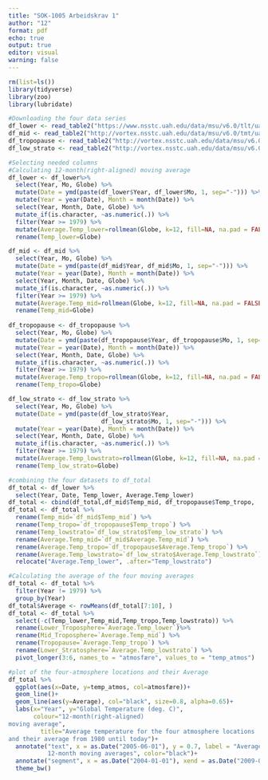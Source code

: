 ---
title: "SOK-1005 Arbeidskrav 1"
author: "12"
format: pdf
echo: true
output: true
editor: visual
warning: false
---

```{r, message=FALSE, warning=FALSE}
rm(list=ls()) 
library(tidyverse)
library(zoo)
library(lubridate)
```

```{r, message = FALSE, warning=FALSE}
#Downloading the four data series
df_lower <- read_table2("https://www.nsstc.uah.edu/data/msu/v6.0/tlt/uahncdc_lt_6.0.txt")
df_mid <- read_table2("http://vortex.nsstc.uah.edu/data/msu/v6.0/tmt/uahncdc_mt_6.0.txt")
df_tropopause <- read_table2("http://vortex.nsstc.uah.edu/data/msu/v6.0/ttp/uahncdc_tp_6.0.txt")
df_low_strato <- read_table2("http://vortex.nsstc.uah.edu/data/msu/v6.0/tls/uahncdc_ls_6.0.txt")
```

```{r, message = FALSE, warning = FALSE}

#Selecting needed columns
#Calculating 12-month(right-aligned) moving average
df_lower <- df_lower%>% 
  select(Year, Mo, Globe) %>% 
  mutate(Date = ymd(paste(df_lower$Year, df_lower$Mo, 1, sep="-"))) %>% 
  mutate(Year = year(Date), Month = month(Date)) %>%
  select(Year, Month, Date, Globe) %>%  
  mutate_if(is.character, ~as.numeric(.)) %>% 
  filter(Year >= 1979) %>% 
  mutate(Average.Temp_lower=rollmean(Globe, k=12, fill=NA, na.pad = FALSE, align="right")) %>%  
  rename(Temp_lower=Globe)

df_mid <- df_mid %>%
  select(Year, Mo, Globe) %>% 
  mutate(Date = ymd(paste(df_mid$Year, df_mid$Mo, 1, sep="-"))) %>% 
  mutate(Year = year(Date), Month = month(Date)) %>%
  select(Year, Month, Date, Globe) %>%  
  mutate_if(is.character, ~as.numeric(.)) %>% 
  filter(Year >= 1979) %>% 
  mutate(Average.Temp_mid=rollmean(Globe, k=12, fill=NA, na.pad = FALSE, align="right")) %>% 
  rename(Temp_mid=Globe)
  
df_tropopause <- df_tropopause %>%
  select(Year, Mo, Globe) %>%
  mutate(Date = ymd(paste(df_tropopause$Year, df_tropopause$Mo, 1, sep="-"))) %>% 
  mutate(Year = year(Date), Month = month(Date)) %>%
  select(Year, Month, Date, Globe) %>%  
  mutate_if(is.character, ~as.numeric(.)) %>% 
  filter(Year >= 1979) %>% 
  mutate(Average.Temp_tropo=rollmean(Globe, k=12, fill=NA, na.pad = FALSE, align="right")) %>% 
  rename(Temp_tropo=Globe)

df_low_strato <- df_low_strato %>%
  select(Year, Mo, Globe) %>%
  mutate(Date = ymd(paste(df_low_strato$Year, 
                          df_low_strato$Mo, 1, sep="-"))) %>% 
  mutate(Year = year(Date), Month = month(Date)) %>%
  select(Year, Month, Date, Globe) %>%  
  mutate_if(is.character, ~as.numeric(.)) %>% 
  filter(Year >= 1979) %>% 
  mutate(Average.Temp_lowstrato=rollmean(Globe, k=12, fill=NA, na.pad = FALSE, align="right")) %>% 
  rename(Temp_low_strato=Globe)
```

```{r}
#combining the four datasets to df_total
df_total <- df_lower %>% 
  select(Year, Date, Temp_lower, Average.Temp_lower)
df_total <- cbind(df_total,df_mid$Temp_mid, df_tropopause$Temp_tropo,  df_low_strato$Temp_low_strato, df_mid$Average.Temp_mid,df_tropopause$Average.Temp_tropo,df_low_strato$Average.Temp_lowstrato)
df_total <- df_total %>% 
  rename(Temp_mid=`df_mid$Temp_mid`) %>%
  rename(Temp_tropo=`df_tropopause$Temp_tropo`) %>%
  rename(Temp_lowstrato=`df_low_strato$Temp_low_strato`) %>%
  rename(Average.Temp_mid=`df_mid$Average.Temp_mid`) %>% 
  rename(Average.Temp_tropo=`df_tropopause$Average.Temp_tropo`) %>%
  rename(Average.Temp_lowstrato=`df_low_strato$Average.Temp_lowstrato`) %>% 
  relocate("Average.Temp_lower", .after="Temp_lowstrato")
```

```{r}
#Calculating the average of the four moving averages
df_total <- df_total %>% 
  filter(Year != 1979) %>% 
  group_by(Year)
df_total$Average <- rowMeans(df_total[7:10], )
df_total <- df_total %>% 
  select(-c(Temp_lower,Temp_mid,Temp_tropo,Temp_lowstrato)) %>% 
  rename(Lower_Troposphere=`Average.Temp_lower`)%>%
  rename(Mid_Troposphere=`Average.Temp_mid`) %>% 
  rename(Tropopause=`Average.Temp_tropo`) %>% 
  rename(Lower_Stratosphere=`Average.Temp_lowstrato`) %>% 
  pivot_longer(3:6, names_to = "atmosfære", values_to = "temp_atmos")
```

```{r, message=FALSE, warning=FALSE}
#plot of the four-atmosphere locations and their Average 
df_total %>% 
  ggplot(aes(x=Date, y=temp_atmos, col=atmosfære))+
  geom_line()+
  geom_line(aes(y=Average), col="black", size=0.8, alpha=0.65)+
  labs(x="Year", y="Global Temperature (deg. C)",
       colour="12-month(right-aligned) 
moving average",
         title="Average temperature for the four atmosphere locations 
and their average from 1980 until today")+
  annotate("text", x = as.Date("2005-06-01"), y = 0.7, label = "Average of the four
           12-month moving averages", color="black")+
  annotate("segment", x = as.Date("2004-01-01"), xend = as.Date("2009-08-01"), y = 0.5, yend = 0.08, arrow = arrow(length = unit(0.4,"cm")))+
  theme_bw()
```
